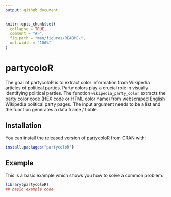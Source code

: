 ```yaml
---
output: github_document
---
```


<!-- README.md is generated from README.Rmd. Please edit that file -->

```r
knitr::opts_chunk$set(
  collapse = TRUE,
  comment = "#>",
  fig.path = "man/figures/README-",
  out.width = "100%"
)
```

# partycoloR

The goal of partycoloR is to extract color information from Wikipedia articles of political parties. Party colors play a crucial role in visually identifying political parties.
The function `wikipedia_party_color` extracts the party color code (HEX code or HTML color name) from webscraped English Wikipedia political party pages. 
The input argument needs to be a list and the function generates a data frame / tibble.

## Installation

You can install the released version of partycoloR from [CRAN](https://CRAN.R-project.org) with:

``` r
install.packages("partycoloR")
```

## Example

This is a basic example which shows you how to solve a common problem:

```r
library(partycoloR)
## basic example code
```

